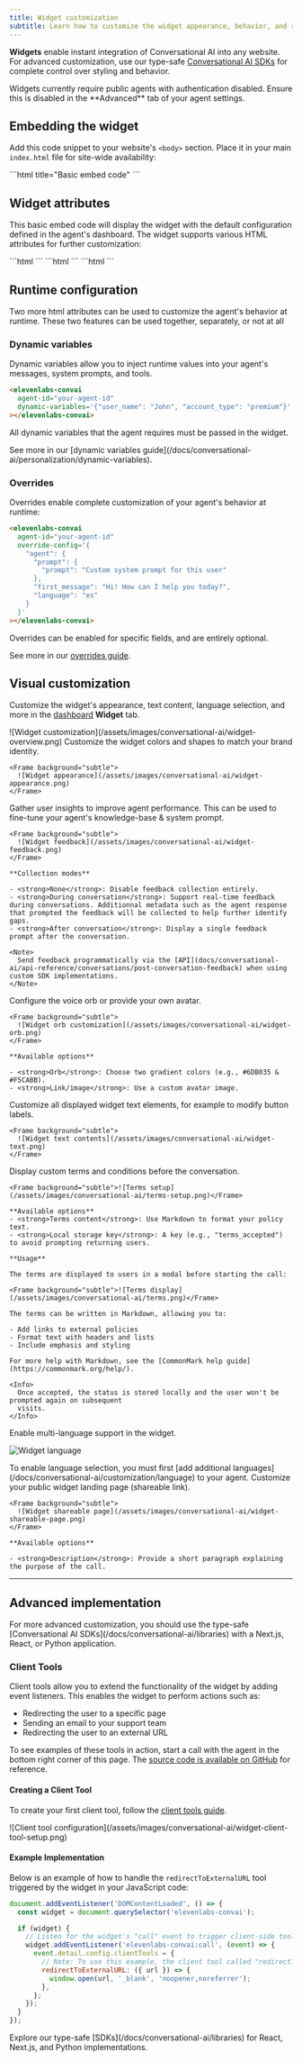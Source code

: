 ```yaml
---
title: Widget customization
subtitle: Learn how to customize the widget appearance, behavior, and runtime configuration.
---
```


**Widgets** enable instant integration of Conversational AI into any website. For advanced customization, use our type-safe [Conversational AI SDKs](/docs/conversational-ai/libraries) for complete control over styling and behavior.

<Note>
  Widgets currently require public agents with authentication disabled. Ensure this is disabled in
  the **Advanced** tab of your agent settings.
</Note>

## Embedding the widget

Add this code snippet to your website's `<body>` section. Place it in your main `index.html` file for site-wide availability:

<CodeBlocks>
  ```html title="Basic embed code"
  <elevenlabs-convai agent-id="<replace-with-your-agent-id>"></elevenlabs-convai>
  <script src="https://elevenlabs.io/convai-widget/index.js" async type="text/javascript"></script>
  ```
</CodeBlocks>

## Widget attributes

This basic embed code will display the widget with the default configuration defined in the agent's dashboard.
The widget supports various HTML attributes for further customization:

<AccordionGroup>
  <Accordion title="Core configuration">
    ```html
    <elevenlabs-convai
      agent-id="agent_id"              // Required: Your agent ID
      signed-url="signed_url"          // Alternative to agent-id
      server-location="us"             // Optional: "us" or default
      variant="expanded"               // Optional: Widget display mode
    ></elevenlabs-convai>
    ```
  </Accordion>

<Accordion title="Visual customization">
  ```html
  <elevenlabs-convai
    avatar-image-url="https://..." // Optional: Custom avatar image
    avatar-orb-color-1="#6DB035" // Optional: Orb gradient color 1
    avatar-orb-color-2="#F5CABB" // Optional: Orb gradient color 2
  ></elevenlabs-convai>
  ```
</Accordion>

  <Accordion title="Text customization">
    ```html
    <elevenlabs-convai
      action-text="Need assistance?"         // Optional: CTA button text
      start-call-text="Begin conversation"   // Optional: Start call button
      end-call-text="End call"              // Optional: End call button
      expand-text="Open chat"               // Optional: Expand widget text
      listening-text="Listening..."         // Optional: Listening state
      speaking-text="Assistant speaking"     // Optional: Speaking state
    ></elevenlabs-convai>
    ```
  </Accordion>
</AccordionGroup>

## Runtime configuration

Two more html attributes can be used to customize the agent's behavior at runtime. These two features can be used together, separately, or not at all

### Dynamic variables

Dynamic variables allow you to inject runtime values into your agent's messages, system prompts, and tools.

```html
<elevenlabs-convai
  agent-id="your-agent-id"
  dynamic-variables='{"user_name": "John", "account_type": "premium"}'
></elevenlabs-convai>
```

All dynamic variables that the agent requires must be passed in the widget.

<Info>
  See more in our [dynamic variables
  guide](/docs/conversational-ai/personalization/dynamic-variables).
</Info>

### Overrides

Overrides enable complete customization of your agent's behavior at runtime:

```html
<elevenlabs-convai
  agent-id="your-agent-id"
  override-config='{
    "agent": {
      "prompt": {
        "prompt": "Custom system prompt for this user"
      },
      "first_message": "Hi! How can I help you today?",
      "language": "es"
    }
  }'
></elevenlabs-convai>
```

Overrides can be enabled for specific fields, and are entirely optional.

<Info>See more in our [overrides guide](/docs/conversational-ai/personalization/overrides).</Info>

## Visual customization

Customize the widget's appearance, text content, language selection, and more in the [dashboard](https://elevenlabs.io/app/conversational-ai/dashboard) **Widget** tab.

<Frame background="subtle">
  ![Widget customization](/assets/images/conversational-ai/widget-overview.png)
</Frame>

<Tabs>
  <Tab title="Appearance">
    Customize the widget colors and shapes to match your brand identity.

    <Frame background="subtle">
      ![Widget appearance](/assets/images/conversational-ai/widget-appearance.png)
    </Frame>

  </Tab>
  <Tab title="Feedback">
    Gather user insights to improve agent performance. This can be used to fine-tune your agent's knowledge-base & system prompt.

    <Frame background="subtle">
      ![Widget feedback](/assets/images/conversational-ai/widget-feedback.png)
    </Frame>

    **Collection modes**

    - <strong>None</strong>: Disable feedback collection entirely.
    - <strong>During conversation</strong>: Support real-time feedback during conversations. Additionnal metadata such as the agent response that prompted the feedback will be collected to help further identify gaps.
    - <strong>After conversation</strong>: Display a single feedback prompt after the conversation.

    <Note>
      Send feedback programmatically via the [API](docs/conversational-ai/api-reference/conversations/post-conversation-feedback) when using custom SDK implementations.
    </Note>

  </Tab>

  <Tab title="Avatar">
    Configure the voice orb or provide your own avatar.

    <Frame background="subtle">
      ![Widget orb customization](/assets/images/conversational-ai/widget-orb.png)
    </Frame>

    **Available options**

    - <strong>Orb</strong>: Choose two gradient colors (e.g., #6DB035 & #F5CABB).
    - <strong>Link/image</strong>: Use a custom avatar image.

  </Tab>

  <Tab title="Display text">
    Customize all displayed widget text elements, for example to modify button labels.

    <Frame background="subtle">
      ![Widget text contents](/assets/images/conversational-ai/widget-text.png)
    </Frame>

  </Tab>

  <Tab title="Terms">
    Display custom terms and conditions before the conversation.

    <Frame background="subtle">![Terms setup](/assets/images/conversational-ai/terms-setup.png)</Frame>

    **Available options**
    - <strong>Terms content</strong>: Use Markdown to format your policy text.
    - <strong>Local storage key</strong>: A key (e.g., "terms_accepted") to avoid prompting returning users.

    **Usage**

    The terms are displayed to users in a modal before starting the call:

    <Frame background="subtle">![Terms display](/assets/images/conversational-ai/terms.png)</Frame>

    The terms can be written in Markdown, allowing you to:

    - Add links to external policies
    - Format text with headers and lists
    - Include emphasis and styling

    For more help with Markdown, see the [CommonMark help guide](https://commonmark.org/help/).

    <Info>
      Once accepted, the status is stored locally and the user won't be prompted again on subsequent
      visits.
    </Info>

  </Tab>

<Tab title="Language">

Enable multi-language support in the widget.

![Widget language](/assets/images/conversational-ai/widget-language.png)

<Note>
  To enable language selection, you must first [add additional
  languages](/docs/conversational-ai/customization/language) to your agent.
</Note>

</Tab>

  <Tab title="Shareable page">
    Customize your public widget landing page (shareable link).

    <Frame background="subtle">
      ![Widget shareable page](/assets/images/conversational-ai/widget-shareable-page.png)
    </Frame>

    **Available options**

    - <strong>Description</strong>: Provide a short paragraph explaining the purpose of the call.

  </Tab>
</Tabs>

---

## Advanced implementation

<Note>
  For more advanced customization, you should use the type-safe [Conversational AI
  SDKs](/docs/conversational-ai/libraries) with a Next.js, React, or Python application.
</Note>

### Client Tools

Client tools allow you to extend the functionality of the widget by adding event listeners. This enables the widget to perform actions such as:

- Redirecting the user to a specific page
- Sending an email to your support team
- Redirecting the user to an external URL

To see examples of these tools in action, start a call with the agent in the bottom right corner of this page. The [source code is available on GitHub](https://github.com/elevenlabs/elevenlabs-docs/blob/main/fern/assets/scripts/widget.js) for reference.

#### Creating a Client Tool

To create your first client tool, follow the [client tools guide](/docs/conversational-ai/customization/client-tools).

<Accordion title="Example: Creating the `redirectToExternalURL` Tool">
  <Frame background="subtle">
    ![Client tool configuration](/assets/images/conversational-ai/widget-client-tool-setup.png)
  </Frame>
</Accordion>

#### Example Implementation

Below is an example of how to handle the `redirectToExternalURL` tool triggered by the widget in your JavaScript code:

<CodeBlocks>

```javascript title="index.js"
document.addEventListener('DOMContentLoaded', () => {
  const widget = document.querySelector('elevenlabs-convai');

  if (widget) {
    // Listen for the widget's "call" event to trigger client-side tools
    widget.addEventListener('elevenlabs-convai:call', (event) => {
      event.detail.config.clientTools = {
        // Note: To use this example, the client tool called "redirectToExternalURL" (case-sensitive) must have been created with the configuration defined above.
        redirectToExternalURL: ({ url }) => {
          window.open(url, '_blank', 'noopener,noreferrer');
        },
      };
    });
  }
});
```

</CodeBlocks>

<Info>
  Explore our type-safe [SDKs](/docs/conversational-ai/libraries) for React, Next.js, and Python
  implementations.
</Info>
